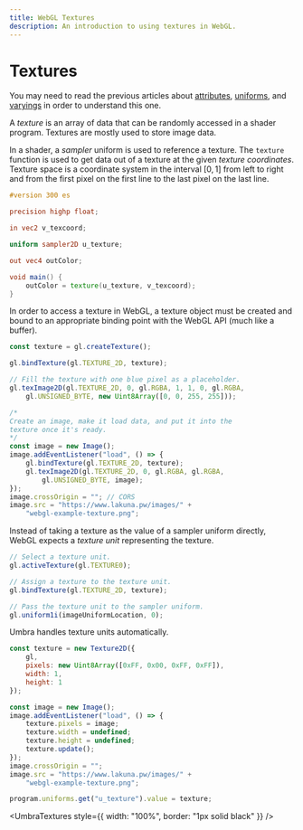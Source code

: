 ```yaml
---
title: WebGL Textures
description: An introduction to using textures in WebGL.
---
```

# Textures

You may need to read the previous articles about
[attributes](/webgl/attributes),
[uniforms](/webgl/uniforms), and
[varyings](/webgl/varyings) in order to understand this
one.

A *texture* is an array of data that can be randomly
accessed in a shader program. Textures are mostly used to
store image data.

In a shader, a *sampler* uniform is used to reference a
texture. The `texture` function is used to get data out of
a texture at the given *texture coordinates*. Texture
space is a coordinate system in the interval $[0,1]$ from
left to right and from the first pixel on the first line
to the last pixel on the last line.

```glsl
#version 300 es

precision highp float;

in vec2 v_texcoord;

uniform sampler2D u_texture;

out vec4 outColor;

void main() {
	outColor = texture(u_texture, v_texcoord);
}
```

In order to access a texture in WebGL, a texture object
must be created and bound to an appropriate binding point
with the WebGL API (much like a buffer).

```js
const texture = gl.createTexture();

gl.bindTexture(gl.TEXTURE_2D, texture);

// Fill the texture with one blue pixel as a placeholder.
gl.texImage2D(gl.TEXTURE_2D, 0, gl.RGBA, 1, 1, 0, gl.RGBA,
	gl.UNSIGNED_BYTE, new Uint8Array([0, 0, 255, 255]));

/*
Create an image, make it load data, and put it into the
texture once it's ready.
*/
const image = new Image();
image.addEventListener("load", () => {
	gl.bindTexture(gl.TEXTURE_2D, texture);
	gl.texImage2D(gl.TEXTURE_2D, 0, gl.RGBA, gl.RGBA,
		gl.UNSIGNED_BYTE, image);
});
image.crossOrigin = ""; // CORS
image.src = "https://www.lakuna.pw/images/" +
	"webgl-example-texture.png";
```

Instead of taking a texture as the value of a sampler
uniform directly, WebGL expects a *texture unit*
representing the texture.

```js
// Select a texture unit.
gl.activeTexture(gl.TEXTURE0);

// Assign a texture to the texture unit.
gl.bindTexture(gl.TEXTURE_2D, texture);

// Pass the texture unit to the sampler uniform.
gl.uniform1i(imageUniformLocation, 0);
```

Umbra handles texture units automatically.

```js
const texture = new Texture2D({
	gl,
	pixels: new Uint8Array([0xFF, 0x00, 0xFF, 0xFF]),
	width: 1,
	height: 1
});

const image = new Image();
image.addEventListener("load", () => {
	texture.pixels = image;
	texture.width = undefined;
	texture.height = undefined;
	texture.update();
});
image.crossOrigin = "";
image.src = "https://www.lakuna.pw/images/" +
	"webgl-example-texture.png";

program.uniforms.get("u_texture").value = texture;
```


<UmbraTextures style={{ width: "100%", border: "1px solid black" }} />
